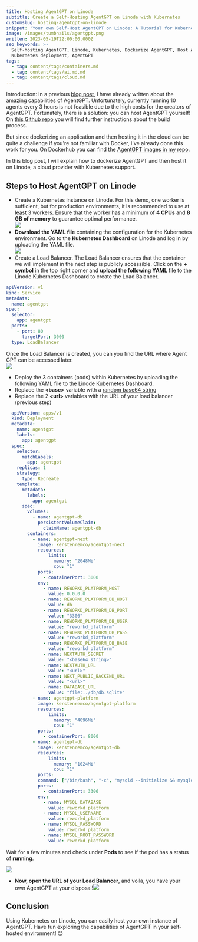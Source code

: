 ```yaml
---
title: Hosting AgentGPT on Linode
subtitle: Create a Self-Hosting AgentGPT on Linode with Kubernetes
customslug: hosting-agentgpt-on-linode
snippet: 'Your own Self-Host AgentGPT on Linode: A Tutorial for Kubernetes Deployment'
image: /images/tumbnails/agentgpt.png
written: 2023-05-19T22:00:00.000Z
seo_keywords: >-
  Self-hosting AgentGPT, Linode, Kubernetes, Dockerize AgentGPT, Host AgentGPT,
  Kubernetes deployment, AgentGPT
tags:
  - tag: content/tags/containers.md
  - tag: content/tags/ai.md.md
  - tag: content/tags/cloud.md
---
```


Introduction:
In a previous [blog post](/ai/agentgpt-the-next-gen-chatgpt), I have already written about the amazing capabilities of AgentGPT. Unfortunately, currently running 10 agents every 3 hours is not feasible due to the high costs for the creators of AgentGPT. Fortunately, there is a solution: you can host AgentGPT yourself! On [this Github repo](https://github.com/reworkd/AgentGPT) you will find further instructions about the build process.

But since dockerizing an application and then hosting it in the cloud can be quite a challenge if you're not familiar with Docker, I've already done this work for you. On Dockerhub you can find the [AgentGPT images in my repo](https://hub.docker.com/search?q=kerstenremco%2Fagentgpt).

In this blog post, I will explain how to dockerize AgentGPT and then host it on Linode, a cloud provider with Kubernetes support.

<Alert text="Linode is a cloud provider known for its reliable and high-performance hosting solutions. You can create an account yourself to follow the steps below." type="info" />

## Steps to Host AgentGPT on Linode

* Create a Kubernetes instance on Linode. For this demo, one worker is sufficient, but for production
  environments, it is recommended to use at least 3 workers. Ensure that the worker has a minimum of **4 CPUs** and **8 GB
  of memory** to guarantee optimal performance.\
  ![](/images/post-images/hosting-agentgpt/hosting-agentgpt-on-linode-1.png)
* **Download the YAML file** containing the configuration for the Kubernetes environment. Go to the **Kubernetes
  Dashboard** on Linode and log in by uploading the YAML file.\
  ![](/images/post-images/hosting-agentgpt/hosting-agentgpt-on-linode-2.png)
* Create a Load Balancer. The Load Balancer ensures that the container we will implement in the next
  step is publicly accessible. Click on the **+ symbol** in the top right corner and **upload the following YAML** file to
  the Linode Kubernetes Dashboard to create the Load Balancer.

```yaml
apiVersion: v1
kind: Service
metadata:
  name: agentgpt
spec:
  selector:
    app: agentgpt
  ports:
    - port: 80
      targetPort: 3000
  type: LoadBalancer
```

Once the Load Balancer is created, you can you find the URL where Agent GPT can be accessed later.\
![](/images/post-images/hosting-agentgpt/hosting-agentgpt-on-linode-3.png)

* Deploy the 3 containers (pods) within Kubernetes by uploading the following YAML file to the Linode
  Kubernetes Dashboard.
* Replace the **\<base>** variable with a [random base64 string ](https://generate.plus/en/base64)
* Replace the 2 **\<url>** variables with the URL of your load balancer (previous step)

```yaml
  apiVersion: apps/v1
  kind: Deployment
  metadata:
    name: agentgpt
    labels:
      app: agentgpt
  spec:
    selector:
      matchLabels:
        app: agentgpt
    replicas: 1
    strategy:
      type: Recreate
    template:
      metadata:
        labels:
          app: agentgpt
      spec:
        volumes:
          - name: agentgpt-db
            persistentVolumeClaim:
              claimName: agentgpt-db
        containers:
          - name: agentgpt-next
            image: kerstenremco/agentgpt-next
            resources:
                limits:
                  memory: "2048Mi"
                  cpu: "1"
            ports:
              - containerPort: 3000
            env:
              - name: REWORKD_PLATFORM_HOST
                value: 0.0.0.0
              - name: REWORKD_PLATFORM_DB_HOST
                value: db
              - name: REWORKD_PLATFORM_DB_PORT
                value: "3306"
              - name: REWORKD_PLATFORM_DB_USER
                value: "reworkd_platform"
              - name: REWORKD_PLATFORM_DB_PASS
                value: "reworkd_platform"
              - name: REWORKD_PLATFORM_DB_BASE
                value: "reworkd_platform"
              - name: NEXTAUTH_SECRET
                value: "<base64 string>"
              - name: NEXTAUTH_URL
                value: "<url>"
              - name: NEXT_PUBLIC_BACKEND_URL
                value: "<url>"
              - name: DATABASE_URL
                value: "file:../db/db.sqlite"
          - name: agentgpt-platform
            image: kerstenremco/agentgpt-platform
            resources:
                limits:
                  memory: "4096Mi"
                  cpu: "1"
            ports:
              - containerPort: 8000
          - name: agentgpt-db
            image: kerstenremco/agentgpt-db
            resources:
                limits:
                  memory: "1024Mi"
                  cpu: "1"
            ports:
            command: ["/bin/bash", "-c", "mysqld --initialize && mysqld --character-set-server=utf8mb4 --collation-server=utf8mb4_unicode_ci"]
            ports:
              - containerPort: 3306
            env:
              - name: MYSQL_DATABASE
                value: reworkd_platform
              - name: MYSQL_USERNAME
                value: reworkd_platform
              - name: MYSQL_PASSWORD
                value: reworkd_platform
              - name: MYSQL_ROOT_PASSWORD
                value: reworkd_platform
```

Wait for a few minutes and check under **Pods** to see if the pod has a status of **running**.

![](/images/post-images/hosting-agentgpt/hosting-agentgpt-on-linode-4.png)

* **Now, open the URL of your Load Balancer**, and voila, you have your own AgentGPT at your disposal!![](/images/post-images/hosting-agentgpt/hosting-agentgpt-on-linode-5.png)

## Conclusion

Using Kubernetes on Linode, you can easily host your own instance of AgentGPT. Have fun exploring the capabilities of AgentGPT in your self-hosted environment! 😊

<Alert text="Make sure your AgentGPT instance is protected from unauthorized access my setting network policies. It is also recommended to create a Persistent Volume for the database container which is mapped to /var/lib/mysql/" type="warning" />
